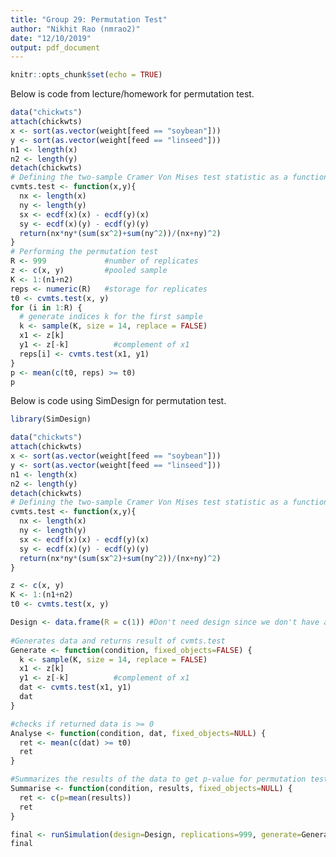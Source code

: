 ---
title: "Group 29: Permutation Test"
author: "Nikhit Rao (nmrao2)"
date: "12/10/2019"
output: pdf_document
---

```{r setup, include=FALSE}
knitr::opts_chunk$set(echo = TRUE)
```

Below is code from lecture/homework for permutation test.
```{r normalperm}
data("chickwts")
attach(chickwts)
x <- sort(as.vector(weight[feed == "soybean"]))
y <- sort(as.vector(weight[feed == "linseed"]))
n1 <- length(x)
n2 <- length(y)
detach(chickwts)
# Defining the two-sample Cramer Von Mises test statistic as a function
cvmts.test <- function(x,y){
  nx <- length(x)
  ny <- length(y)
  sx <- ecdf(x)(x) - ecdf(y)(x)
  sy <- ecdf(x)(y) - ecdf(y)(y)
  return(nx*ny*(sum(sx^2)+sum(ny^2))/(nx+ny)^2)
}
# Performing the permutation test
R <- 999             #number of replicates
z <- c(x, y)         #pooled sample
K <- 1:(n1+n2)
reps <- numeric(R)   #storage for replicates
t0 <- cvmts.test(x, y)
for (i in 1:R) {
  # generate indices k for the first sample
  k <- sample(K, size = 14, replace = FALSE)
  x1 <- z[k]
  y1 <- z[-k]          #complement of x1
  reps[i] <- cvmts.test(x1, y1)
}
p <- mean(c(t0, reps) >= t0)
p
```


Below is code using SimDesign for permutation test.
```{r simdesignperm}
library(SimDesign)

data("chickwts")
attach(chickwts)
x <- sort(as.vector(weight[feed == "soybean"]))
y <- sort(as.vector(weight[feed == "linseed"]))
n1 <- length(x)
n2 <- length(y)
detach(chickwts)
# Defining the two-sample Cramer Von Mises test statistic as a function
cvmts.test <- function(x,y){
  nx <- length(x)
  ny <- length(y)
  sx <- ecdf(x)(x) - ecdf(y)(x)
  sy <- ecdf(x)(y) - ecdf(y)(y)
  return(nx*ny*(sum(sx^2)+sum(ny^2))/(nx+ny)^2)
}

z <- c(x, y)
K <- 1:(n1+n2)
t0 <- cvmts.test(x, y)

Design <- data.frame(R = c(1)) #Don't need design since we don't have any conditions
  
#Generates data and returns result of cvmts.test
Generate <- function(condition, fixed_objects=FALSE) {
  k <- sample(K, size = 14, replace = FALSE)
  x1 <- z[k]
  y1 <- z[-k]          #complement of x1
  dat <- cvmts.test(x1, y1)
  dat
}

#checks if returned data is >= 0
Analyse <- function(condition, dat, fixed_objects=NULL) {
  ret <- mean(c(dat) >= t0)
  ret
}

#Summarizes the results of the data to get p-value for permutation test
Summarise <- function(condition, results, fixed_objects=NULL) {
  ret <- c(p=mean(results))
  ret
}

final <- runSimulation(design=Design, replications=999, generate=Generate, analyse=Analyse, summarise=Summarise)
final

```